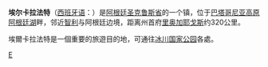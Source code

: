 {{unreferenced|time=2010-10-30T10:11:04+00:00}}
{{Infobox Settlement
| name = {{Nowrap|埃尔卡拉法特}}
| native_name=El Calafate
| settlement_type = 鎮
| image_skyline = Cabañas - El Calafate.jpg
| imagesize = 250px
| image_caption = 
| image_flag = 
| image_shield = 
| pushpin_map = Argentina
| pushpin_label_position = right
| pushpin_map_caption = 在阿根廷的位置
| subdivision_type = 国家
| subdivision_name = {{ARG}}
| subdivision_type1 = [[阿根廷行政区划|省]]
| subdivision_name1 = [[圣克鲁斯省_(阿根廷)|圣克鲁斯省]]
| elevation_m = 
| elevation_ft = 
| area_total_km2 = 
| population_as_of = 2001年
| population_total = 6413
| population_density_km2 = 
| timezone = [[ART|ART]]
| utc_offset = -3
| timezone_DST = 
| utc_offset_DST = 
| latd = 50
| latm = 20
| lats = 
| latNS = S
| longd = 72
| longm = 17
| longs = 
| longEW = W
| website =  
}}
'''埃尔卡拉法特'''（[[西班牙语|西班牙语]]：'''{{lang|es|El Calafate}}'''）是[[阿根廷|阿根廷]][[圣克鲁斯省_(阿根廷)|圣克鲁斯省]]的一个镇，位于[[巴塔哥尼亚高原|巴塔哥尼亚高原]][[阿根廷湖|阿根廷湖]]畔，邻近[[智利|智利]]与阿根廷边境，距离州首府[[里奥加耶戈斯|里奥加耶戈斯]]约320公里。

埃爾卡拉法特是一個重要的旅遊目的地，可通往[[冰川国家公园_(阿根廷)|冰川国家公园]]各處。

{{Argentina-stub}}

[[Category:阿根廷城市|E]]